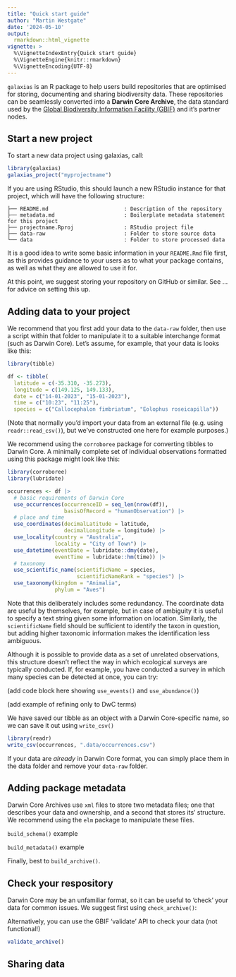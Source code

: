 ```yaml
---
title: "Quick start guide"
author: "Martin Westgate"
date: '2024-05-10'
output:
  rmarkdown::html_vignette
vignette: >
  %\VignetteIndexEntry{Quick start guide}
  %\VignetteEngine{knitr::rmarkdown}
  %\VignetteEncoding{UTF-8}
---
```


`galaxias` is an R package to help users build repositories that are optimised
for storing, documenting and sharing biodiversity data. These repositories can 
be seamlessly converted into a **Darwin Core Archive**, the data standard used 
by the [Global Biodiversity Information Facility (GBIF)](https://gbif.org) and
it's partner nodes.


## Start a new project

To start a new data project using galaxias, call: 

```r
library(galaxias)
galaxias_project("myprojectname")
```

If you are using RStudio, this should launch a new RStudio instance for
that project, which will have the following structure:

```
├── README.md                        : Description of the repository
├── metadata.md                      : Boilerplate metadata statement for this project
├── projectname.Rproj                : RStudio project file
├── data-raw                         : Folder to store source data
└── data                             : Folder to store processed data
```

It is a good idea to write some basic information in your `README.Rmd` file
first, as this provides guidance to your users as to what your package contains,
as well as what they are allowed to use it for.

At this point, we suggest storing your repository on GitHub or similar. See ...
for advice on setting this up.

## Adding data to your project

We recommend that you first add your data to the `data-raw` folder, then use a 
script within that folder to manipulate it to a suitable interchange format 
(such as Darwin Core). Let's assume, for example, that your data is looks like 
this:

```r
library(tibble)

df <- tibble(
  latitude = c(-35.310, -35.273),
  longitude = c(149.125, 149.133),
  date = c("14-01-2023", "15-01-2023"),
  time = c("10:23", "11:25"),
  species = c("Callocephalon fimbriatum", "Eolophus roseicapilla"))
```

(Note that normally you'd import your data from an external file (e.g. using
`readr::read_csv()`), but we've constructed one here for example purposes.)

We recommend using the `corroboree` package for converting tibbles to Darwin 
Core. A minimally complete set of individual observations formatted using
this package might look like this:

```r
library(corroboree)
library(lubridate)

occurrences <- df |>
  # basic requirements of Darwin Core
  use_occurrences(occurrenceID = seq_len(nrow(df)),
                  basisOfRecord = "humanObservation") |> 
  # place and time
  use_coordinates(decimalLatitude = latitude, 
                  decimalLongitude = longitude) |>
  use_locality(country = "Australia", 
               locality = "City of Town") |>
  use_datetime(eventDate = lubridate::dmy(date),
               eventTime = lubridate::hm(time)) |>
  # taxonomy
  use_scientific_name(scientificName = species, 
                      scientificNameRank = "species") |>
  use_taxonomy(kingdom = "Animalia", 
               phylum = "Aves") 
```

Note that this deliberately includes some redundancy. The coordinate data are
useful by themselves, for example, but in case of ambiguity it is useful to
specify a text string given some information on location. Similarly, the 
`scientificName` field should be sufficient to identify the taxon in question, 
but adding higher taxonomic information makes the identification less ambiguous.

Although it is possible to provide data as a set of unrelated observations,
this structure doesn't reflect the way in which ecological surveys are typically
conducted. If, for example, you have conducted a survey in which many species
can be detected at once, you can try:

(add code block here showing `use_events()` and `use_abundance()`)

(add example of refining only to DwC terms)

We have saved our tibble as an object with a Darwin Core-specific name, so we 
can save it out using `write_csv()`

```r
library(readr)
write_csv(occurrences, ".data/occurrences.csv")
```

If your data are _already_ in Darwin Core format, you can simply place them 
in the data folder and remove your `data-raw` folder.

## Adding package metadata

Darwin Core Archives use `xml` files to store two metadata files; one that 
describes your data and ownership, and a second that stores its' structure.
We recommend using the `elm` package to manipulate these files.

`build_schema()` example

`build_metadata()` example

Finally, best to `build_archive()`.

## Check your respository

Darwin Core may be an unfamiliar format, so it can be useful to 'check' your
data for common issues. We suggest first using `check_archive()`:


Alternatively, you can use the GBIF 'validate' API to check your data (not functional!)

```r
validate_archive()
```

## Sharing data

